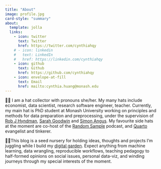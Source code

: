 ```yaml
---
title: "About"
image: profile.jpg
card-style: "summary"
about:
  template: jolla
  links:
    - icon: twitter
      text: Twitter
      href: https://twitter.com/cynthiahqy
    # - icon: linkedin
    #   text: LinkedIn
    #   href: https://linkedin.com/cynthiahqy
    - icon: github
      text: Github
      href: https://github.com/cynthiahqy
    - icon: envelope-at-fill
      text: Email
      href: mailto:cynthia.huang@monash.edu
---
```


🧙‍♀️ I am a hat collector with pronouns she/her. My many hats include economist, data scientist, research software engineer, teacher. Currently, my main hat is PhD student at Monash University working on principles and methods for data preparation and preprocessing, under the supervision of [Rob J Hyndman](https://robjhyndman.com), [Sarah Goodwin](https://research.monash.edu/en/persons/sarah-goodwin) and [Simon Angus](https://research.monash.edu/en/persons/simon-angus). My favourite side hats at the moment are co-host of the [Random Sample](https://www.therandomsample.com.au/) podcast, and [Quarto](https://quarto.org) evangelist and tinkerer.

🤹🏻This blog is a seed nursery for holding ideas, thoughts and projects I'm juggling while I build my [digital garden](https://maggieappleton.com/garden-history). Expect anything from machine learning, data wrangling, reproducible workflows, teaching pedagogy to half-formed opinions on social issues, personal data-viz, and winding journeys through my special interests of the moment.
